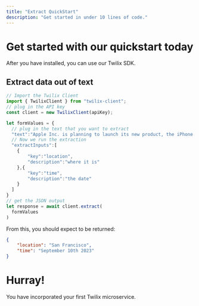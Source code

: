 ```yaml
---
title: "Extract QuickStart"
description: "Get started in under 10 lines of code."
---
```


# Get started with our quickstart today 

<Snippet file="installation.mdx" />

After you have installed, you can use our Twilix SDK.

## Extract data out of text 

```typescript
// Import the Twilix Client
import { TwilixClient } from "twilix-client";
// plug in the API key
const client = new TwilixClient(apiKey);

let formValues = {
  // plug in the text that you want to extract
  "text":"Apple Inc. is planning to launch its new product, the iPhone 13, on September 10th, 2023. The CEO, Tim Cook, will present the keynote at the event held in San Francisco. The starting price of the iPhone 13 is rumored to be $999, which is a 10% increase from the previous model.",
  // Now we run the extraction
  "extractInputs":[
    {
        "key":"location",
        "description":"where it is"
    },{
        "key":"time",
        "description":"the date"
    }
  ]
}
// get the JSON output
let response = await client.extract(
  formValues
)
```

From this, you should expect to be returned: 

```json
{
    "location": "San Francisco",
    "time": "September 10th 2023"
}
```

# Hurray!

You have incorporated your first Twilix microservice.

